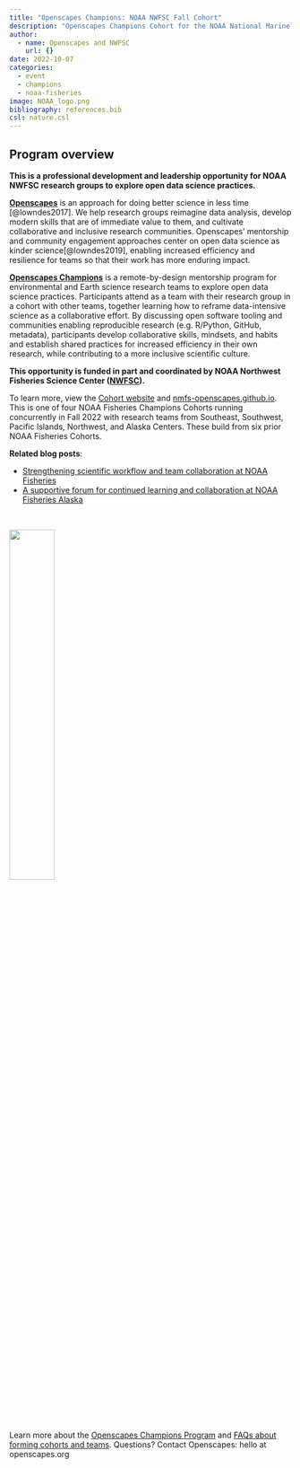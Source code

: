 ```yaml
---
title: "Openscapes Champions: NOAA NWFSC Fall Cohort"
description: "Openscapes Champions Cohort for the NOAA National Marine Fisheries Service (NMFS) Northwest Fisheries Science Center (NWFSC)"
author:
  - name: Openscapes and NWFSC
    url: {}
date: 2022-10-07
categories:
  - event 
  - champions
  - noaa-fisheries
image: NOAA_logo.png
bibliography: references.bib
csl: nature.csl
---
```


## Program overview

**This is a professional development and leadership opportunity for NOAA NWFSC research groups to explore open data science practices.**

[**Openscapes**](https://openscapes.org) is an approach for doing better science in less time [@lowndes2017]. We help research groups reimagine data analysis, develop modern skills that are of immediate value to them, and cultivate collaborative and inclusive research communities. Openscapes' mentorship and community engagement approaches center on open data science as kinder science[@lowndes2019], enabling increased efficiency and resilience for teams so that their work has more enduring impact.

<!-- [^1]: [blogs.scientificamerican.com/observations/open-software-means-kinder-science](https://blogs.scientificamerican.com/observations/open-software-means-kinder-science) -->

[**Openscapes Champions**](https://www.openscapes.org/champions/) is a remote-by-design mentorship program for environmental and Earth science research teams to explore open data science practices. Participants attend as a team with their research group in a cohort with other teams, together learning how to reframe data-intensive science as a collaborative effort. By discussing open software tooling and communities enabling reproducible research (e.g. R/Python, GitHub, metadata), participants develop collaborative skills, mindsets, and habits and establish shared practices for increased efficiency in their own research, while contributing to a more inclusive scientific culture.

**This opportunity is funded in part and coordinated by NOAA Northwest Fisheries Science Center ([NWFSC](https://www.fisheries.noaa.gov/about/northwest-fisheries-science-center)).**

To learn more, view the [Cohort website](https://nmfs-openscapes.github.io/2022-noaa-nwfsc-fall/) and [nmfs-openscapes.github.io](https://nmfs-openscapes.github.io). This is one of four NOAA Fisheries Champions Cohorts running concurrently in Fall 2022 with research teams from Southeast, Southwest, Pacific Islands, Northwest, and Alaska Centers. These build from six prior NOAA Fisheries Cohorts. 

**Related blog posts**:

-   [Strengthening scientific workflow and team collaboration at NOAA Fisheries](https://www.openscapes.org/blog/2021/11/12/noaa-nmfs-champions/)
-   [A supportive forum for continued learning and collaboration at NOAA Fisheries Alaska](https://www.openscapes.org/blog/2022/04/07/afsc-supportive-forum/)

<br>

![](NOAA_logo.png){width="40%" fig-align="center" fig-alt="logo of NOAA Fisheries on left with NOAA Fisheries 150th Anniversary 1871-2021 on right"}


<br>

Learn more about the [Openscapes Champions Program](https://openscapes.org/champions) and [FAQs about forming cohorts and teams](https://openscapes.org/faq). Questions? Contact Openscapes: hello at openscapes.org
